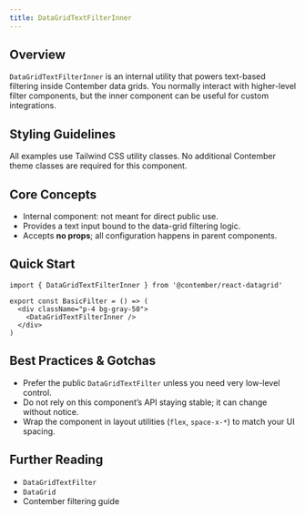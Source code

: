 ```yaml
---
title: DataGridTextFilterInner
---
```


<!-- Edited by human: false -->
<!-- Examples count: 0 -->
<!-- Source examples: 0 -->
<!-- Playground examples: 0 -->
<!-- External examples: 0 -->
<!-- Import examples: 0 -->

## Overview
`DataGridTextFilterInner` is an internal utility that powers text-based filtering inside Contember data grids.
You normally interact with higher-level filter components, but the inner component can be useful for custom integrations.

## Styling Guidelines
All examples use Tailwind CSS utility classes.
No additional Contember theme classes are required for this component.

## Core Concepts
- Internal component: not meant for direct public use.
- Provides a text input bound to the data-grid filtering logic.
- Accepts **no props**; all configuration happens in parent components.

## Quick Start
```tsx
import { DataGridTextFilterInner } from '@contember/react-datagrid'

export const BasicFilter = () => (
  <div className="p-4 bg-gray-50">
    <DataGridTextFilterInner />
  </div>
)
```

## Best Practices & Gotchas
- Prefer the public `DataGridTextFilter` unless you need very low-level control.
- Do not rely on this component’s API staying stable; it can change without notice.
- Wrap the component in layout utilities (`flex`, `space-x-*`) to match your UI spacing.

## Further Reading
- `DataGridTextFilter`
- `DataGrid`
- Contember filtering guide

<!-- End of Generated Documentation -->
